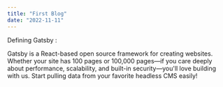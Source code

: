 ```yaml
---
title: "First Blog"
date: "2022-11-11"
---
```


Defining Gatsby :

Gatsby is a React-based open source framework for creating websites. 
Whether your site has 100 pages or 100,000 pages—if you care deeply about performance, scalability, and built-in security—you'll love building with us. 
Start pulling data from your favorite headless CMS easily!
